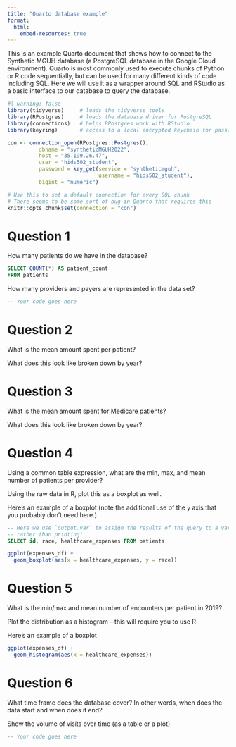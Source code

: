 ```yaml
---
title: "Quarto database example"
format: 
  html:
    embed-resources: true
---
```


This is an example Quarto document that shows how to connect to the Synthetic MGUH database (a PostgreSQL database in the Google Cloud environment). Quarto is most commonly used to execute chunks of Python or R code sequentially, but can be used for many different kinds of code including SQL. Here we will use it as a wrapper around SQL and RStudio as a basic interface to our database to query the database.

```r
#| warning: false
library(tidyverse)     # loads the tidyverse tools
library(RPostgres)     # loads the database driver for PostgreSQL
library(connections)   # helps RPostgres work with RStudio
library(keyring)       # access to a local encrypted keychain for passwords

con <- connection_open(RPostgres::Postgres(),
          dbname = "syntheticMGUH2022",
          host = "35.199.26.47",
          user = "hids502_student",
          password = key_get(service = "syntheticmguh", 
                             username = "hids502_student"),
          bigint = "numeric")

# Use this to set a default connection for every SQL chunk
# There seems to be some sort of bug in Quarto that requires this
knitr::opts_chunk$set(connection = "con")
```

# Question 1

How many patients do we have in the database?

```sql
SELECT COUNT(*) AS patient_count
FROM patients 
```


How many providers and payers are represented in the data set?

```sql
-- Your code goes here
```


# Question 2

What is the mean amount spent per patient?

What does this look like broken down by year?

# Question 3

What is the mean amount spent for Medicare patients?

What does this look like broken down by  year?

# Question 4

Using a common table expression, what are the min, max, and mean number of patients per provider?

Using the raw data in R, plot this as a boxplot as well.

Here's an example of a boxplot (note the additional use of the `y` axis that you probably don't need here.)

```sql
-- Here we use `output.var` to assign the results of the query to a variable
-- rather than printing!
SELECT id, race, healthcare_expenses FROM patients
```

```r
ggplot(expenses_df) + 
  geom_boxplot(aes(x = healthcare_expenses, y = race))
```

# Question 5

What is the min/max and mean number of encounters per patient in 2019? 

Plot the distribution as a histogram – this will require you to use R

Here's an example of a boxplot

```r
ggplot(expenses_df) + 
  geom_histogram(aes(x = healthcare_expenses))
```
# Question 6 

What time frame does the database cover? In other words, when does the data start and when does it end?

Show the volume of visits over time (as a table or a plot)

```sql
-- Your code goes here
```
